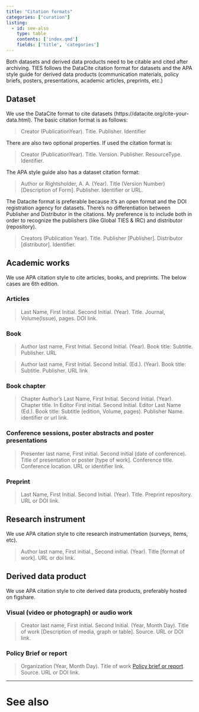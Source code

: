 ```yaml
---
title: "Citation formats"
categories: ["curation"]
listing:
  - id: see-also
    type: table
    contents: ['index.qmd']
    fields: ['title', 'categories']
---
```


Both datasets and derived data products need to be citable and cited after archiving. TIES follows the DataCite citation format for datasets and the APA style guide for derived data products (communication materials, policy briefs, posters, presentations, academic articles, preprints, etc.)

## Dataset

We use the DataCite format to cite datasets (https://datacite.org/cite-your-data.html). The basic citation format is as follows:

> Creator (PublicationYear). Title. Publisher. Identifier

There are also two optional properties. If used the citation format is:

> Creator (PublicationYear). Title. Version. Publisher. ResourceType. Identifier.

The APA style guide also has a dataset citation format:

> Author or Rightsholder, A. A. (Year). Title (Version Number) [Description of Form]. Publisher. Identifier or URL.

The Datacite format is preferable because it’s an open format and the DOI registration agency for datasets. There’s no differentiation between Publisher and Distributor in the citations. My preference is to include both in order to recognize the publishers (like Global TIES & IRC) and distributor (repository).

> Creators (Publication Year). Title. Publisher [Publisher]. Distributor [distributor]. Identifier.

## Academic works

We use APA citation style to cite articles, books, and preprints. The below cases are 6th edition. 

### Articles

> Last Name, First Initial. Second Initial. (Year). Title. Journal, Volume(Issue), pages. DOI link.

### Book

> Author last name, First Initial. Second Initial. (Year). Book title: Subtitle. Publisher. URL

> Author last name, First Initial. Second Initial. (Ed.). (Year). Book title: Subtitle. Publisher. URL link

### Book chapter

> Chapter Author’s Last Name, First Initial. Second Initial. (Year). Chapter title. In Editor First initial. Second  Initial. Editor Last Name (Ed.). Book title: Subtitle (edition, Volume, pages). Publisher Name. identifier or url link.

### Conference sessions, poster abstracts and poster presentations

> Presenter last name, First initial. Second initial (date of conference). Title of presentation or poster [type of work]. Conference title. Conference location. URL or identifier link.

### Preprint

> Last Name, First Initial. Second Initial. (Year). Title. Preprint repository. URL or DOI link.

## Research instrument

We use APA citation style to cite research instrumentation (surveys, items, etc).

> Author last name, First initial., Second initial. (Year). Title [format of work]. URL or doi link.

## Derived data product

We use APA citation style to cite derived data products, preferably hosted on figshare. 

### Visual (video or photograph) or audio work

> Creator last name, First initial. Second Initial. (Year, Month Day). Title of work [Description of media, graph or table]. Source. URL or DOI link.

### Policy Brief or report

> Organization (Year, Month Day). Title of work [Policy brief or report]. Source. URL or DOI link.

---

# See also
